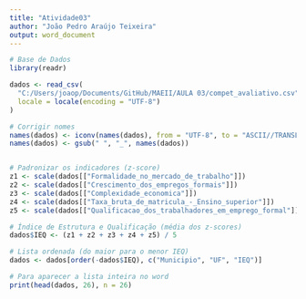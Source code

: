 ```yaml
---
title: "Atividade03"
author: "João Pedro Araújo Teixeira"
output: word_document
---
```




```r
# Base de Dados
library(readr)

dados <- read_csv(
  "C:/Users/joaop/Documents/GitHub/MAEII/AULA 03/compet_avaliativo.csv",
  locale = locale(encoding = "UTF-8")
)

# Corrigir nomes 
names(dados) <- iconv(names(dados), from = "UTF-8", to = "ASCII//TRANSLIT")
names(dados) <- gsub(" ", "_", names(dados))


# Padronizar os indicadores (z-score)
z1 <- scale(dados[["Formalidade_no_mercado_de_trabalho"]])
z2 <- scale(dados[["Crescimento_dos_empregos_formais"]])
z3 <- scale(dados[["Complexidade_economica"]])
z4 <- scale(dados[["Taxa_bruta_de_matricula_-_Ensino_superior"]])
z5 <- scale(dados[["Qualificacao_dos_trabalhadores_em_emprego_formal"]])

# Índice de Estrutura e Qualificação (média dos z-scores)
dados$IEQ <- (z1 + z2 + z3 + z4 + z5) / 5

# Lista ordenada (do maior para o menor IEQ)
dados <- dados[order(-dados$IEQ), c("Municipio", "UF", "IEQ")]

# Para aparecer a lista inteira no word
print(head(dados, 26), n = 26)


```


